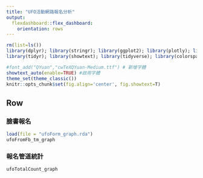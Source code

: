 ```yaml
---
title: "UFO活動網路報名分析"
output: 
  flexdashboard::flex_dashboard:
    orientation: rows
---
```

```r
rm(list=ls())
library(dplyr); library(stringr); library(ggplot2); library(plotly); library(lubridate); library(readr); library(colorspace); library(grDevices); library(shiny); library(shinyjs); library(scales);library(rio)
library(tidyr); library(showtext); library(tidyverse); library(colorspace);library(flexdashboard)

#font_add("QYuan","cwTeXQYuan-Medium.ttf") # 新增字體
showtext_auto(enable=TRUE) #啟用字體
theme_set(theme_classic())
knitr::opts_chunk$set(fig.align='center', fig.showtext=T)
```
   
Row {data-height=650}
-------------------------------------

### 臉書報名

```r
load(file = "ufoForm_graph.rda")
ufoFromFb_tm_graph
```

   
### 報名管道統計
```r
ufoTotalCount_graph
```   


